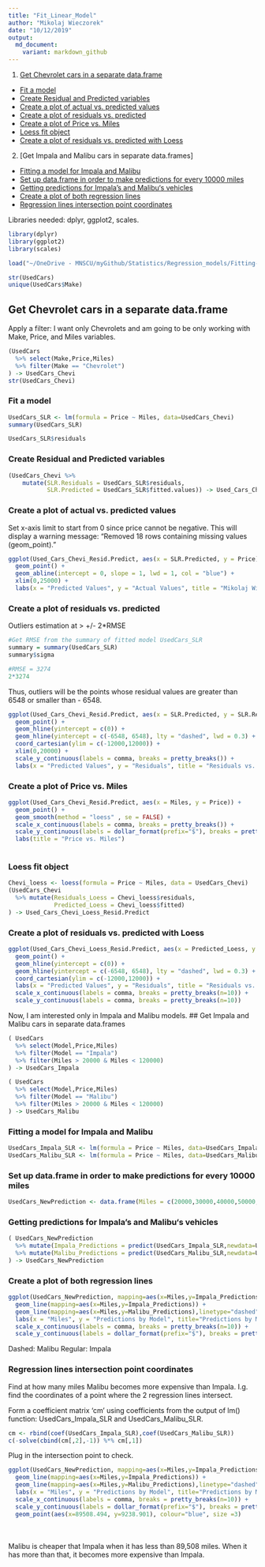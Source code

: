 ```yaml
---
title: "Fit_Linear_Model"
author: "Mikolaj Wieczorek"
date: "10/12/2019"
output:
  md_document:
    variant: markdown_github
---
```


1. [Get Chevrolet cars in a separate data.frame]
+ [Fit a model]
+ [Create Residual and Predicted variables]
+ [Create a plot of actual vs. predicted values]
+ [Create a plot of residuals vs. predicted]
+ [Create a plot of Price vs. Miles]
+ [Loess fit object]
+ [Create a plot of residuals vs. predicted with Loess]
2. [Get Impala and Malibu cars in separate data.frames]
+ [Fitting a model for Impala and Malibu]
+ [Set up data.frame in order to make predictions for every 10000 miles]
+ [Getting predictions for Impala’s and Malibu‘s vehicles]
+ [Create a plot of both regression lines]
+ [Regression lines intersection point coordinates]

Libraries needed: dplyr, ggplot2, scales.

```r
library(dplyr)
library(ggplot2)
library(scales)
```

```r
load("~/OneDrive - MNSCU/myGithub/Statistics/Regression_models/Fitting-Simple-Linear-Regression-Model-in-R/UsedCars.RData")
```

```r
str(UsedCars)
unique(UsedCars$Make)
```
## Get Chevrolet cars in a separate data.frame
Apply a filter: I want only Chevrolets and am going to be only working with Make, Price, and Miles variables.
```r
(UsedCars
  %>% select(Make,Price,Miles)
  %>% filter(Make == "Chevrolet")
) -> UsedCars_Chevi
str(UsedCars_Chevi)
```

### Fit a model
```r
UsedCars_SLR <- lm(formula = Price ~ Miles, data=UsedCars_Chevi)
summary(UsedCars_SLR)
```

```r
UsedCars_SLR$residuals
```

### Create Residual and Predicted variables
```r
(UsedCars_Chevi %>% 
    mutate(SLR.Residuals = UsedCars_SLR$residuals,
           SLR.Predicted = UsedCars_SLR$fitted.values)) -> Used_Cars_Chevi_Resid.Predict
```

### Create a plot of actual vs. predicted values
Set x-axis limit to start from 0 since price cannot be negative. This will display a warning message: "Removed 18 rows containing missing values (geom_point)."
```r
ggplot(Used_Cars_Chevi_Resid.Predict, aes(x = SLR.Predicted, y = Price)) +
  geom_point() +
  geom_abline(intercept = 0, slope = 1, lwd = 1, col = "blue") +
  xlim(0,25000) +
  labs(x = "Predicted Values", y = "Actual Values", title = "Mikolaj Wieczorek")
```

### Create a plot of residuals vs. predicted
Outliers estimation at > +/- 2*RMSE
```r
#Get RMSE from the summary of fitted model UsedCars_SLR
summary = summary(UsedCars_SLR)
summary$sigma
```
```r
#RMSE = 3274
2*3274
```
Thus, outliers will be the points whose residual values are greater than 6548 or smaller than - 6548.
```r
ggplot(Used_Cars_Chevi_Resid.Predict, aes(x = SLR.Predicted, y = SLR.Residuals)) +
  geom_point() +
  geom_hline(yintercept = c(0)) +
  geom_hline(yintercept = c(-6548, 6548), lty = "dashed", lwd = 0.3) +
  coord_cartesian(ylim = c(-12000,12000)) +
  xlim(0,20000) +
  scale_y_continuous(labels = comma, breaks = pretty_breaks()) +
  labs(x = "Predicted Values", y = "Residuals", title = "Residuals vs. Predicted")
```

### Create a plot of Price vs. Miles
```r
ggplot(Used_Cars_Chevi_Resid.Predict, aes(x = Miles, y = Price)) +
  geom_point() +
  geom_smooth(method = "loess" , se = FALSE) +
  scale_x_continuous(labels = comma, breaks = pretty_breaks()) +
  scale_y_continuous(labels = dollar_format(prefix="$"), breaks = pretty_breaks(n=10)) +
  labs(title = "Price vs. Miles")
  
```


### Loess fit object
```r
Chevi_loess <- loess(formula = Price ~ Miles, data = UsedCars_Chevi)
(UsedCars_Chevi
  %>% mutate(Residuals_Loess = Chevi_loess$residuals,
             Predicted_Loess = Chevi_loess$fitted)
) -> Used_Cars_Chevi_Loess_Resid.Predict

```

### Create a plot of residuals vs. predicted with Loess
```r
ggplot(Used_Cars_Chevi_Loess_Resid.Predict, aes(x = Predicted_Loess, y = Residuals_Loess)) +
  geom_point() +
  geom_hline(yintercept = c(0)) +
  geom_hline(yintercept = c(-6548, 6548), lty = "dashed", lwd = 0.3) +
  coord_cartesian(ylim = c(-12000,12000)) +
  labs(x = "Predicted Values", y = "Residuals", title = "Residuals vs. Predicted with Loess") +
  scale_x_continuous(labels = comma, breaks = pretty_breaks(n=10)) +
  scale_y_continuous(labels = comma, breaks = pretty_breaks(n=10))
```

Now, I am interested only in Impala and Malibu models.
## Get Impala and Malibu cars in separate data.frames
```r
( UsedCars
  %>% select(Model,Price,Miles)
  %>% filter(Model == "Impala")
  %>% filter(Miles > 20000 & Miles < 120000)
) -> UsedCars_Impala
```

```r
( UsedCars
  %>% select(Model,Price,Miles)
  %>% filter(Model == "Malibu")
  %>% filter(Miles > 20000 & Miles < 120000)
) -> UsedCars_Malibu

```

### Fitting a model for Impala and Malibu
```r
UsedCars_Impala_SLR <- lm(formula = Price ~ Miles, data=UsedCars_Impala)
UsedCars_Malibu_SLR <- lm(formula = Price ~ Miles, data=UsedCars_Malibu)
```


### Set up data.frame in order to make predictions for every 10000 miles
```r
UsedCars_NewPrediction <- data.frame(Miles = c(20000,30000,40000,50000,60000,70000,80000,90000,100000,110000,120000))
```


### Getting predictions for Impala’s and Malibu‘s vehicles
```r
( UsedCars_NewPrediction
  %>% mutate(Impala_Predictions = predict(UsedCars_Impala_SLR,newdata=UsedCars_NewPrediction) )
  %>% mutate(Malibu_Predictions = predict(UsedCars_Malibu_SLR,newdata=UsedCars_NewPrediction) )
) -> UsedCars_NewPrediction
```


### Create a plot of both regression lines
```r
ggplot(UsedCars_NewPrediction, mapping=aes(x=Miles,y=Impala_Predictions)) +
  geom_line(mapping=aes(x=Miles,y=Impala_Predictions)) + 
  geom_line(mapping=aes(x=Miles,y=Malibu_Predictions),linetype="dashed")+ 
  labs(x = "Miles", y = "Predictions by Model", title="Predictions by Model vs. Miles") +
  scale_x_continuous(labels = comma, breaks = pretty_breaks(n=10)) +
  scale_y_continuous(labels = dollar_format(prefix="$"), breaks = pretty_breaks(n=10))
```
Dashed: Malibu
Regular: Impala

### Regression lines intersection point coordinates
Find at how many miles Malibu becomes more expensive than Impala. I.g. find the coordinates of a point where the 2 regression lines intersect.

Form a coefficient matrix 'cm' using coefficients from the output of lm() function: UsedCars_Impala_SLR and UsedCars_Malibu_SLR.
```r
cm <- rbind(coef(UsedCars_Impala_SLR),coef(UsedCars_Malibu_SLR)) 
c(-solve(cbind(cm[,2],-1)) %*% cm[,1])
```
Plug in the intersection point to check.
```r
ggplot(UsedCars_NewPrediction, mapping=aes(x=Miles,y=Impala_Predictions)) +
  geom_line(mapping=aes(x=Miles,y=Impala_Predictions)) + 
  geom_line(mapping=aes(x=Miles,y=Malibu_Predictions),linetype="dashed")+ 
  labs(x = "Miles", y = "Predictions by Model", title="Predictions by Model vs. Miles") +
  scale_x_continuous(labels = comma, breaks = pretty_breaks(n=10)) +
  scale_y_continuous(labels = dollar_format(prefix="$"), breaks = pretty_breaks(n=10)) +
  geom_point(aes(x=89508.494, y=9238.901), colour="blue", size =3) 
```
<br></br>
Malibu is cheaper that Impala when it has less than 89,508 miles. When it has more than that, it becomes more expensive than Impala.




